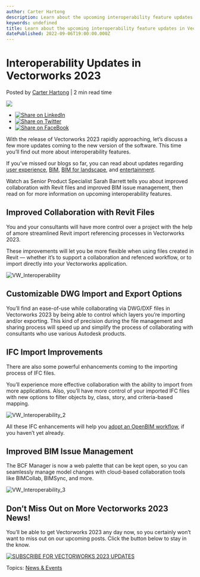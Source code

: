 ```yaml
---
author: Carter Hartong
description: Learn about the upcoming interoperability feature updates in Vectorworks 2023.
keywords: undefined
title: Learn about the upcoming interoperability feature updates in Vectorworks 2023. 
datePublished: 2022-09-06T19:00:00.000Z
---
```

  

# Interoperability Updates in Vectorworks 2023

 Posted by [Carter Hartong](https://blog.vectorworks.net/author/carter-hartong) | 2 min read time 

![](https://blog.vectorworks.net/hubfs/Blog%20Images/220825_2023%20Interoperability/Vectorworks%20interoperability%20blog-1440x800.png) 

* [![Share on LinkedIn](https://2659751.fs1.hubspotusercontent-na1.net/hubfs/2659751/michaelDemo/share-LI.png)](http://www.linkedin.com/shareArticle?mini=true&url=https%3A%2F%2Fblog.vectorworks.net%2Fcollaboration-updates-in-vectorworks-2023)
* [![Share on Twitter](https://2659751.fs1.hubspotusercontent-na1.net/hubfs/2659751/michaelDemo/share-TW.png)](https://www.twitter.com/share?text=Interoperability%20Updates%20in%20Vectorworks%202023&url=https%3A%2F%2Fblog.vectorworks.net%2Fcollaboration-updates-in-vectorworks-2023&via=PMGTweets)
* [![Share on FaceBook](https://2659751.fs1.hubspotusercontent-na1.net/hubfs/2659751/michaelDemo/share-FB.png)](https://www.facebook.com/sharer/sharer.php?u=https%3A%2F%2Fblog.vectorworks.net%2Fcollaboration-updates-in-vectorworks-2023)

With the release of Vectorworks 2023 rapidly approaching, let’s discuss a few more updates coming to the new version of the software. This time you’ll find out more about interoperability features.

If you’ve missed our blogs so far, you can read about updates regarding [user experience](../../../net/vectorworks/blog/sneak-peek-user-experience-updates-in-vectorworks-2023.html), [BIM](../../../net/vectorworks/blog/bim-updates-in-vectorworks-2023.html), [BIM for landscape](../../../net/vectorworks/blog/sneak-peek-bim-for-landscape-updates-in-vectorworks-2023.html), and [entertainment](../../../net/vectorworks/blog/spotlight-and-connectcad-updates-vectorworks-2023.html).

Watch as Senior Product Specialist Sarah Barrett tells you about improved collaboration with Revit files and improved BIM issue management, then read on for more information on upcoming interoperability features.

## Improved Collaboration with Revit Files

You and your consultants will have more control over a project with the help of amore streamlined Revit import referencing processes in Vectorworks 2023.

These improvements will let you be more flexible when using files created in Revit — whether it’s to support a collaboration and refenced workflow, or to import directly into your Vectorworks application.

![VW_Interoperability](https://blog.vectorworks.net/hs-fs/hubfs/Blog%20Images/220825_2023%20Interoperability/VW_Interoperability.png?width=300&name=VW_Interoperability.png)

## Customizable DWG Import and Export Options

You’ll find an ease-of-use while collaborating via DWG/DXF files in Vectorworks 2023 by being able to control which layers you’re importing and/or exporting. This kind of precision during the file management and sharing process will speed up and simplify the process of collaborating with consultants who use various Autodesk products.

## IFC Import Improvements

There are also some powerful enhancements coming to the importing process of IFC files.

You’ll experience more effective collaboration with the ability to import from more applications. Also, you’ll have more control of your imported IFC files with new options to filter objects by, class, story, and criteria-based mapping.

![VW_Interoperability_2](https://blog.vectorworks.net/hs-fs/hubfs/Blog%20Images/220825_2023%20Interoperability/VW_Interoperability_2.png?width=300&name=VW_Interoperability_2.png)

All these IFC enhancements will help you [adopt an OpenBIM workflow](../../../net/vectorworks/blog/4-keys-to-successful-data-modeling-implementation.html), if you haven’t yet already.

## Improved BIM Issue Management

The BCF Manager is now a web palette that can be kept open, so you can seamlessly manage model changes with cloud-based collaboration tools like BIMCollab, BIMSync, and more.

![VW_Interoperability_3](https://blog.vectorworks.net/hs-fs/hubfs/Blog%20Images/220825_2023%20Interoperability/VW_Interoperability_3.jpg?width=300&name=VW_Interoperability_3.jpg)

## Don’t Miss Out on More Vectorworks 2023 News!

You’ll be able to get Vectorworks 2023 any day now, so you certainly won’t want to miss out on our upcoming posts. Click the button below to stay in the know.

[![SUBSCRIBE FOR VECTORWORKS 2023 UPDATES](https://no-cache.hubspot.com/cta/default/3018241/7fac1a1e-9f0d-494d-8e87-ff9537016edb.png)](https://cta-redirect.hubspot.com/cta/redirect/3018241/7fac1a1e-9f0d-494d-8e87-ff9537016edb) 

 Topics: [News & Events](https://blog.vectorworks.net/topic/news-events) 

  